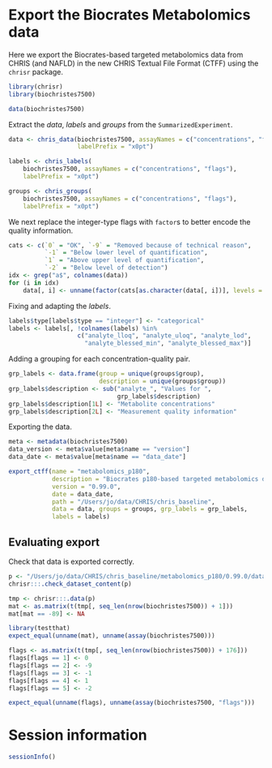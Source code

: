 # Export the Biocrates Metabolomics data

Here we export the Biocrates-based targeted metabolomics data from CHRIS (and
NAFLD) in the new CHRIS Textual File Format (CTFF) using the `chrisr` package.

```r
library(chrisr)
library(biochristes7500)

data(biochristes7500)
```

Extract the *data*, *labels* and *groups* from the `SummarizedExperiment`.

```r
data <- chris_data(biochristes7500, assayNames = c("concentrations", "flags"),
                   labelPrefix = "x0pt")

labels <- chris_labels(
    biochristes7500, assayNames = c("concentrations", "flags"),
    labelPrefix = "x0pt")

groups <- chris_groups(
    biochristes7500, assayNames = c("concentrations", "flags"),
    labelPrefix = "x0pt")
```

We next replace the integer-type flags with `factor`s to better encode the
quality information.

```r
cats <- c(`0` = "OK", `-9` = "Removed because of technical reason",
          `-1` = "Below lower level of quantification",
          `1` = "Above upper level of quantification",
          `-2` = "Below level of detection")
idx <- grep("a$", colnames(data))
for (i in idx)
    data[, i] <- unname(factor(cats[as.character(data[, i])], levels = cats))
```

Fixing and adapting the *labels*.

```r
labels$type[labels$type == "integer"] <- "categorical"
labels <- labels[, !colnames(labels) %in%
                   c("analyte_lloq", "analyte_uloq", "analyte_lod",
                     "analyte_blessed_min", "analyte_blessed_max")]
```

Adding a grouping for each concentration-quality pair.

```r
grp_labels <- data.frame(group = unique(groups$group),
                         description = unique(groups$group))
grp_labels$description <- sub("analyte_", "Values for ",
                              grp_labels$description)
grp_labels$description[1L] <- "Metabolite concentrations"
grp_labels$description[2L] <- "Measurement quality information"
```

Exporting the data.

```r
meta <- metadata(biochristes7500)
data_version <- meta$value[meta$name == "version"]
data_date <- meta$value[meta$name == "data_date"]

export_ctff(name = "metabolomics_p180",
            description = "Biocrates p180-based targeted metabolomics data",
            version = "0.99.0",
            date = data_date,
            path = "/Users/jo/data/CHRIS/chris_baseline",
            data = data, groups = groups, grp_labels = grp_labels,
            labels = labels)
```

## Evaluating export

Check that data is exported correctly.

```r
p <- "/Users/jo/data/CHRIS/chris_baseline/metabolomics_p180/0.99.0/data/"
chrisr:::.check_dataset_content(p)

tmp <- chrisr:::.data(p)
mat <- as.matrix(t(tmp[, seq_len(nrow(biochristes7500)) + 1]))
mat[mat == -89] <- NA

library(testthat)
expect_equal(unname(mat), unname(assay(biochristes7500)))

flags <- as.matrix(t(tmp[, seq_len(nrow(biochristes7500)) + 176]))
flags[flags == 1] <- 0
flags[flags == 2] <- -9
flags[flags == 3] <- -1
flags[flags == 4] <- 1
flags[flags == 5] <- -2

expect_equal(unname(flags), unname(assay(biochristes7500, "flags")))
```

# Session information

```r
sessionInfo()
```
